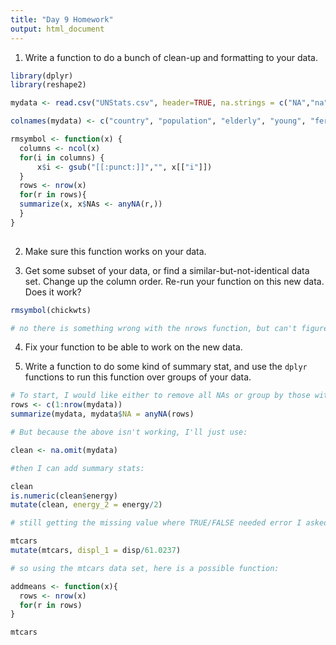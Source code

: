 ```yaml
---
title: "Day 9 Homework"
output: html_document
---
```


1. Write a function to do a bunch of clean-up and formatting to your data.

```r
library(dplyr)
library(reshape2)

mydata <- read.csv("UNStats.csv", header=TRUE, na.strings = c("NA","na",".."," .. ","..."," ... ","-"," - ","--"," -- "))

colnames(mydata) <- c("country", "population", "elderly", "young", "fertility", "contraceptive", "urbanization", "GDP", "poverty", "Gini", "schooling", "energy", "CO2", "SO2", "P10")

rmsymbol <- function(x) { 
  columns <- ncol(x)
  for(i in columns) {
      x$i <- gsub("[[:punct:]]","", x[["i"]])
  }
  rows <- nrow(x)
  for(r in rows){
  summarize(x, x$NAs <- anyNA(r,))
  }
}
    
```

2. Make sure this function works on your data.

3. Get some subset of your data, or find a similar-but-not-identical data set.  Change up the column order.  Re-run your function on this new data.  Does it work?

```r

rmsymbol(chickwts)

# no there is something wrong with the nrows function, but can't figure it out.

```

4. Fix your function to be able to work on the new data.

5. Write a function to do some kind of summary stat, and use the `dplyr` functions to run this function over groups of your data.

```r

# To start, I would like either to remove all NAs or group by those with and without NAs. I'm trying two ways: 
rows <- c(1:nrow(mydata))
summarize(mydata, mydata$NA = anyNA(rows)

# But because the above isn't working, I'll just use: 

clean <- na.omit(mydata)

#then I can add summary stats: 

clean
is.numeric(clean$energy)
mutate(clean, energy_2 = energy/2)

# still getting the missing value where TRUE/FALSE needed error I asked about in class. Still not sure why. WHen I use a sample data set with numerical column vectors it works fine. And my clean data set is also numerical columns with no NAs. 

mtcars
mutate(mtcars, displ_1 = disp/61.0237)

# so using the mtcars data set, here is a possible function: 

addmeans <- function(x){
  rows <- nrow(x)
  for(r in rows)
}

mtcars
```


